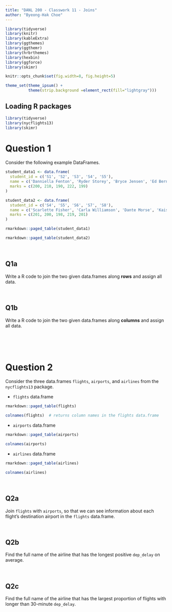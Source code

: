 ```yaml
---
title: "DANL 200 - Classwork 11 - Joins"
author: "Byeong-Hak Choe"
---
```


```r
library(tidyverse)
library(knitr)
library(kableExtra)
library(ggthemes)
library(ggthemr)
library(hrbrthemes)
library(hexbin)
library(ggforce)
library(skimr)

knitr::opts_chunk$set(fig.width=8, fig.height=5)  

theme_set(theme_ipsum() +
          theme(strip.background =element_rect(fill="lightgray")))


```

## Loading R packages

```r
library(tidyverse)
library(nycflights13)
library(skimr)
```


# Question 1


Consider the following example DataFrames.
```r
student_data1 <- data.frame(
  student_id = c('S1', 'S2', 'S3', 'S4', 'S5'),
  name = c('Danniella Fenton', 'Ryder Storey', 'Bryce Jensen', 'Ed Bernal', 'Kwame Morin'),
  marks = c(200, 210, 190, 222, 199)
)

student_data2 <- data.frame(
  student_id = c('S4', 'S5', 'S6', 'S7', 'S8'),
  name = c('Scarlette Fisher', 'Carla Williamson', 'Dante Morse', 'Kaiser William', 'Madeeha Preston'),
  marks = c(201, 200, 198, 219, 201)
)

```


```r
rmarkdown::paged_table(student_data1)
```


```r
rmarkdown::paged_table(student_data2)
```


<br>

## Q1a
Write a R code to join the two given data.frames along **rows** and assign all data.


<br>


## Q1b
Write a R code to join the two given data.frames along **columns** and assign all data.



<br><br><br>

# Question 2

Consider the three data.frames `flights`, `airports`, and `airlines` from the `nycflights13` package.


- `flights` data.frame
```r
rmarkdown::paged_table(flights)
```

```r
colnames(flights)  # returns column names in the flights data.frame
```

- `airports` data.frame
```r
rmarkdown::paged_table(airports)
```

```r
colnames(airports)  
```


- `airlines` data.frame

```r
rmarkdown::paged_table(airlines)
```

```r
colnames(airlines)
```

<br>

## Q2a

Join `flights` with `airports`, so that we can see information about each flight's destination airport in the `flights` data.frame.



<br>

## Q2b

Find the full name of the airline that has the longest positive `dep_delay` on average.



<br>

## Q2c

Find the full name of the airline that has the largest proportion of flights with longer than 30-minute `dep_delay`.



